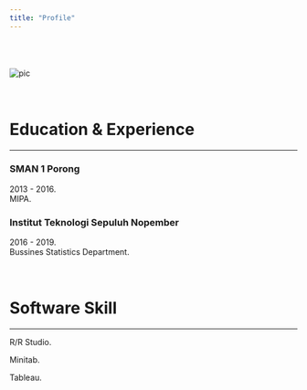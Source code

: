 ---
title: "Profile"
---
<br><br><br>
![pic](https://img.thedailybeast.com/image/upload/dpr_2.0/c_crop,h_675,w_675,x_414,y_0/c_limit,w_128/d_placeholder_euli9k,fl_lossy,q_auto/v1587098021/200416-Tomasky-Trump-tease_fjaxsa)
<br><br><br>

# Education & Experience
***
### SMAN 1 Porong
2013 - 2016.<br>
MIPA.

### Institut Teknologi Sepuluh Nopember
2016 - 2019.<br>
Bussines Statistics Department.
<br><br><br>


# Software Skill
***
R/R Studio.

<div class="progress">
  <div class="progress-bar" role="progressbar" style="width: 90%;" aria-valuenow="90" aria-valuemin="0" aria-valuemax="100"></div>
</div>

Minitab.

<div class="progress">
  <div class="progress-bar" role="progressbar" style="width: 90%;" aria-valuenow="90" aria-valuemin="0" aria-valuemax="100"></div>
</div>

Tableau.

<div class="progress">
  <div class="progress-bar" role="progressbar" style="width: 85%;" aria-valuenow="85" aria-valuemin="0" aria-valuemax="100"></div>
</div>
